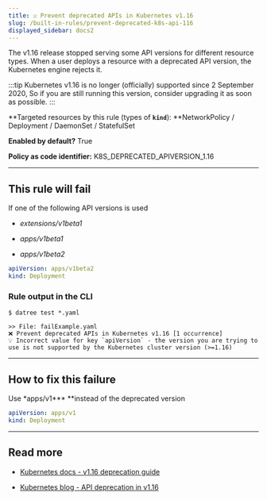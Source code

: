 ```yaml
---
title: ☑️ Prevent deprecated APIs in Kubernetes v1.16
slug: /built-in-rules/prevent-deprecated-k8s-api-116
displayed_sidebar: docs2
---
```


The v1.16 release stopped serving some API versions for different resource types. When a user deploys a resource with a deprecated API version, the Kubernetes engine rejects it.

:::tip
Kubernetes v1.16 is no longer (officially) supported since 2 September 2020, So if you are still running this version, consider upgrading it as soon as possible.
:::

**Targeted resources by this rule (types of **`kind`**): **NetworkPolicy / Deployment / DaemonSet / StatefulSet

**Enabled by default?** True

**Policy as code identifier:** K8S_DEPRECATED_APIVERSION_1.16

---

## This rule will fail

If one of the following API versions is used

- _extensions/v1beta1_

- _apps/v1beta1_

- _apps/v1beta2_

```yaml
apiVersion: apps/v1beta2
kind: Deployment
```

### Rule output in the CLI

```none
$ datree test *.yaml

>> File: failExample.yaml
❌ Prevent deprecated APIs in Kubernetes v1.16 [1 occurrence]
💡 Incorrect value for key `apiVersion` - the version you are trying to use is not supported by the Kubernetes cluster version (>=1.16)
```

---

## How to fix this failure

Use \*apps/v1**\* **instead of the deprecated version

```yaml
apiVersion: apps/v1
kind: Deployment
```

---

## Read more

- [Kubernetes docs - v1.16 deprecation guide](https://kubernetes.io/docs/reference/using-api/deprecation-guide/#v1-16)

- [Kubernetes blog - API deprecation in v1.16](https://kubernetes.io/blog/2019/07/18/api-deprecations-in-1-16/)

